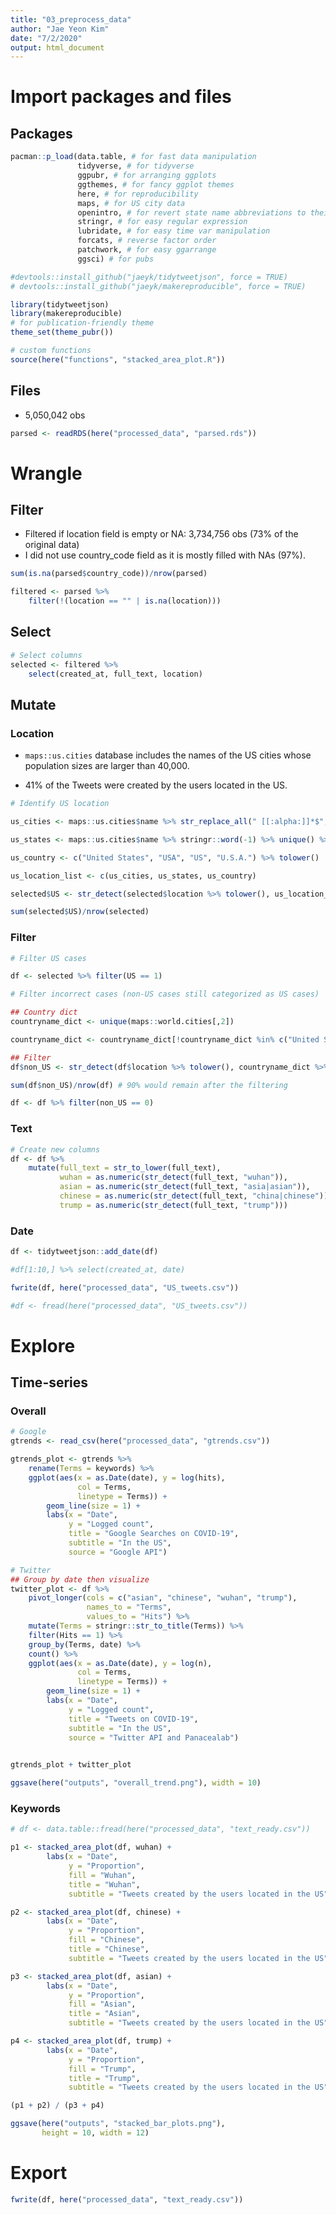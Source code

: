 ```yaml
---
title: "03_preprocess_data"
author: "Jae Yeon Kim"
date: "7/2/2020"
output: html_document
---
```


# Import packages and files 

## Packages

```r

pacman::p_load(data.table, # for fast data manipulation
               tidyverse, # for tidyverse 
               ggpubr, # for arranging ggplots   
               ggthemes, # for fancy ggplot themes
               here, # for reproducibility 
               maps, # for US city data
               openintro, # for revert state name abbreviations to their original forms 
               stringr, # for easy regular expression
               lubridate, # for easy time var manipulation
               forcats, # reverse factor order 
               patchwork, # for easy ggarrange
               ggsci) # for pubs 

#devtools::install_github("jaeyk/tidytweetjson", force = TRUE)
# devtools::install_github("jaeyk/makereproducible", force = TRUE)

library(tidytweetjson)
library(makereproducible)
# for publication-friendly theme 
theme_set(theme_pubr())

# custom functions
source(here("functions", "stacked_area_plot.R"))

```

## Files 

- 5,050,042 obs 

```r

parsed <- readRDS(here("processed_data", "parsed.rds"))

```

# Wrangle 

## Filter

- Filtered if location field is empty or NA: 3,734,756 obs (73% of the original data)
- I did not use country_code field as it is mostly filled with NAs (97%).

```r

sum(is.na(parsed$country_code))/nrow(parsed)

filtered <- parsed %>%
    filter(!(location == "" | is.na(location)))

```

## Select 

```r

# Select columns 
selected <- filtered %>% 
    select(created_at, full_text, location) 

```

## Mutate 

### Location 

- `maps::us.cities` database includes the names of the US cities whose population sizes are larger than 40,000. 

- 41% of the Tweets were created by the users located in the US.

```r

# Identify US location 

us_cities <- maps::us.cities$name %>% str_replace_all(" [[:alpha:]]*$", "") %>% unique() %>% tolower()

us_states <- maps::us.cities$name %>% stringr::word(-1) %>% unique() %>% abbr2state() %>% tolower()

us_country <- c("United States", "USA", "US", "U.S.A.") %>% tolower()

us_location_list <- c(us_cities, us_states, us_country)

```

```r

selected$US <- str_detect(selected$location %>% tolower(), us_location_list %>% paste(collapse = "|")) %>% as.numeric()

sum(selected$US)/nrow(selected)

```

### Filter
```r

# Filter US cases

df <- selected %>% filter(US == 1)

# Filter incorrect cases (non-US cases still categorized as US cases)

## Country dict 
countryname_dict <- unique(maps::world.cities[,2])

countryname_dict <- countryname_dict[!countryname_dict %in% c("United States", "USA", "U.S.A.")]

## Filter 
df$non_US <- str_detect(df$location %>% tolower(), countryname_dict %>% tolower() %>% paste(collapse = "|")) %>% as.numeric()

sum(df$non_US)/nrow(df) # 90% would remain after the filtering  

df <- df %>% filter(non_US == 0)

```

### Text 

```r

# Create new columns 
df <- df %>%
    mutate(full_text = str_to_lower(full_text),
           wuhan = as.numeric(str_detect(full_text, "wuhan")),
           asian = as.numeric(str_detect(full_text, "asia|asian")),
           chinese = as.numeric(str_detect(full_text, "china|chinese")),
           trump = as.numeric(str_detect(full_text, "trump")))

```

### Date

```r
df <- tidytweetjson::add_date(df)

#df[1:10,] %>% select(created_at, date)

fwrite(df, here("processed_data", "US_tweets.csv"))

#df <- fread(here("processed_data", "US_tweets.csv"))

```

# Explore 

## Time-series

### Overall 

```r

# Google 
gtrends <- read_csv(here("processed_data", "gtrends.csv"))

gtrends_plot <- gtrends %>%
    rename(Terms = keywords) %>%
    ggplot(aes(x = as.Date(date), y = log(hits),
               col = Terms, 
               linetype = Terms)) +
        geom_line(size = 1) +
        labs(x = "Date",
             y = "Logged count",
             title = "Google Searches on COVID-19",
             subtitle = "In the US",
             source = "Google API")

# Twitter 
## Group by date then visualize 
twitter_plot <- df %>%
    pivot_longer(cols = c("asian", "chinese", "wuhan", "trump"), 
                 names_to = "Terms",
                 values_to = "Hits") %>%
    mutate(Terms = stringr::str_to_title(Terms)) %>%
    filter(Hits == 1) %>%
    group_by(Terms, date) %>%
    count() %>%
    ggplot(aes(x = as.Date(date), y = log(n),
               col = Terms,
               linetype = Terms)) +
        geom_line(size = 1) +
        labs(x = "Date",
             y = "Logged count",
             title = "Tweets on COVID-19",
             subtitle = "In the US",
             source = "Twitter API and Panacealab") 
        

gtrends_plot + twitter_plot

ggsave(here("outputs", "overall_trend.png"), width = 10)

```

### Keywords 

```r

# df <- data.table::fread(here("processed_data", "text_ready.csv"))

p1 <- stacked_area_plot(df, wuhan) +
        labs(x = "Date",
             y = "Proportion",
             fill = "Wuhan",
             title = "Wuhan",
             subtitle = "Tweets created by the users located in the US")

p2 <- stacked_area_plot(df, chinese) +
        labs(x = "Date",
             y = "Proportion",
             fill = "Chinese",
             title = "Chinese",
             subtitle = "Tweets created by the users located in the US")

p3 <- stacked_area_plot(df, asian) +
        labs(x = "Date",
             y = "Proportion",
             fill = "Asian",
             title = "Asian",
             subtitle = "Tweets created by the users located in the US")

p4 <- stacked_area_plot(df, trump) +
        labs(x = "Date",
             y = "Proportion",
             fill = "Trump",
             title = "Trump",
             subtitle = "Tweets created by the users located in the US")

(p1 + p2) / (p3 + p4)

ggsave(here("outputs", "stacked_bar_plots.png"),
       height = 10, width = 12)
```

# Export 

```r

fwrite(df, here("processed_data", "text_ready.csv"))

```

